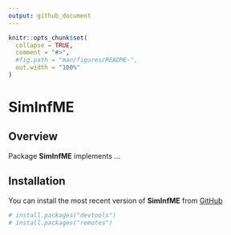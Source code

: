 ```yaml
---
output: github_document
---
```


```r
knitr::opts_chunk$set(
  collapse = TRUE,
  comment = "#>",
  #fig.path = "man/figures/README-",
  out.width = "100%"
)
```
# SimInfME

<!-- badges: start -->
<!-- badges: end -->

## Overview

Package **SimInfME** implements ...

## Installation

You can install the most recent version of **SimInfME** from [GitHub](https://github.com/)  

```r
# install.packages("devtools")
# install.packages("remotes")


```


